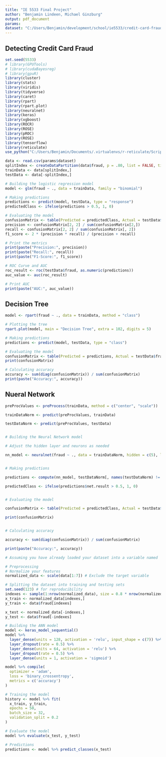```yaml
---
title: "IE 5533 Final Project"
author: "Benjamin Lindeen, Michael Ginzburg"
output: pdf_document
params:
dataset: "C:/Users/Benjamin/development/school/ie5533/credit-card-fraud-detection/datatset/card_transdata.csv"
---
```


## Detecting Credit Card Fraud

```r
set.seed(5533)
# library(GPUTools)
# library(cudaBayesreg)
# library(gpuR)
library(cluster)
library(stats)
library(viridis)
library(tidyverse)
library(caret)
library(rpart)
library(rpart.plot)
library(neuralnet)
library(keras)
library(xgboost)
library(ROCR)
library(ROSE)
library(pROC)
library(ROSE)
library(tensorflow)
library(reticulate)
use_python("C:/Users/Benjamin/Documents/.virtualenvs/r-reticulate/Scripts/python.exe")

data <- read.csv(params$dataset)
splitIndex <- createDataPartition(data$fraud, p = .80, list = FALSE, times = 1)
trainData <- data[splitIndex,]
testData <- data[-splitIndex,]
```

```r
# Building the logistic regression model
model <- glm(fraud ~ ., data = trainData, family = "binomial")

# Making predictions
predictions <- predict(model, testData, type = "response")
predictedClass <- ifelse(predictions > 0.5, 1, 0)

# Evaluating the model
confusionMatrix <- table(Predicted = predictedClass, Actual = testData$fraud)
precision <- confusionMatrix[2, 2] / sum(confusionMatrix[2,])
recall <- confusionMatrix[2, 2] / sum(confusionMatrix[, 2])
f1_score <- 2 * (precision * recall) / (precision + recall)

# Print the metrics
print(paste("Precision:", precision))
print(paste("Recall:", recall))
print(paste("F1-Score:", f1_score))

# ROC Curve and AUC
roc_result <- roc(testData$fraud, as.numeric(predictions))
auc_value <- auc(roc_result)

# Print AUC
print(paste("AUC:", auc_value))
```
## Decision Tree
```r
model <- rpart(fraud ~ ., data = trainData, method = "class")

# Plotting the tree
rpart.plot(model, main = "Decision Tree", extra = 102, digits = 5)

# Making predictions
predictions <- predict(model, testData, type = "class")

# Evaluating the model
confusionMatrix <- table(Predicted = predictions, Actual = testData$fraud)
print(confusionMatrix)

# Calculating accuracy
accuracy <- sum(diag(confusionMatrix)) / sum(confusionMatrix)
print(paste("Accuracy:", accuracy))
```

## Nueral Network

```r

preProcValues <- preProcess(trainData, method = c("center", "scale"))

trainDataNorm <- predict(preProcValues, trainData)

testDataNorm <- predict(preProcValues, testData)


# Building the Neural Network model

# Adjust the hidden layer and neurons as needed

nn_model <- neuralnet(fraud ~ ., data = trainDataNorm, hidden = c(5), linear.output = FALSE)


# Making predictions

predictions <- compute(nn_model, testDataNorm[, names(testDataNorm) != "fraud"])

predictedClass <- ifelse(predictions$net.result > 0.5, 1, 0)


# Evaluating the model

confusionMatrix <- table(Predicted = predictedClass, Actual = testData$fraud)

print(confusionMatrix)


# Calculating accuracy

accuracy <- sum(diag(confusionMatrix)) / sum(confusionMatrix)

print(paste("Accuracy:", accuracy))


```

```r
# Assuming you have already loaded your dataset into a variable named 'data'

# Preprocessing
# Normalize your features
normalized_data <- scale(data[1:7]) # Exclude the target variable

# Splitting the dataset into training and testing sets
set.seed(123) # for reproducibility
indexes <- sample(1:nrow(normalized_data), size = 0.8 * nrow(normalized_data))
x_train <- normalized_data[indexes,]
y_train <- data$fraud[indexes]

x_test <- normalized_data[-indexes,]
y_test <- data$fraud[-indexes]

# Building the ANN model
model <- keras_model_sequential()
model %>%
  layer_dense(units = 128, activation = 'relu', input_shape = c(7)) %>%
  layer_dropout(rate = 0.5) %>%
  layer_dense(units = 64, activation = 'relu') %>%
  layer_dropout(rate = 0.5) %>%
  layer_dense(units = 1, activation = 'sigmoid')

model %>% compile(
  optimizer = 'adam',
  loss = 'binary_crossentropy',
  metrics = c('accuracy')
)

# Training the model
history <- model %>% fit(
  x_train, y_train,
  epochs = 50,
  batch_size = 32,
  validation_split = 0.2
)

# Evaluate the model
model %>% evaluate(x_test, y_test)

# Predictions
predictions <- model %>% predict_classes(x_test)
```